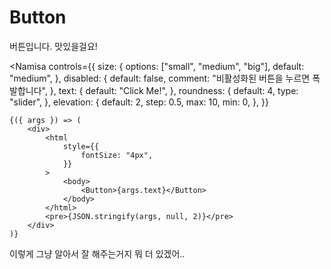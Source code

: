 
# Button

버튼입니다. 맛있을걸요!

<Namisa
    controls={{
        size: {
            options: ["small", "medium", "big"],
            default: "medium",
        },
        disabled: {
            default: false,
            comment: "비활성화된 버튼을 누르면 폭발합니다",
        },
        text: {
            default: "Click Me!",
        },
        roundness: {
            default: 4,
            type: "slider",
        },
        elevation: {
            default: 2,
            step: 0.5,
            max: 10,
            min: 0,
        },
    }}
>
    {({ args }) => (
        <div>
            <html
                style={{
                    fontSize: "4px",
                }}
            >
                <body>
                    <Button>{args.text}</Button>
                </body>
            </html>
            <pre>{JSON.stringify(args, null, 2)}</pre>
        </div>
    )}
</Namisa>

이렇게 그냥 알아서 잘 해주는거지 뭐 더 있겠어..
